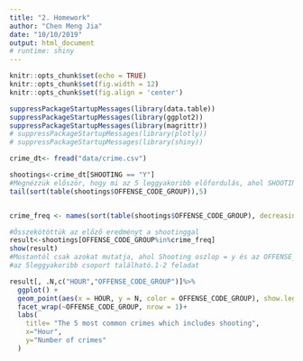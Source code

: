 ```yaml
---
title: "2. Homework"
author: "Chen Meng Jia"
date: "10/10/2019"
output: html_document
# runtime: shiny
---
```


```r
knitr::opts_chunk$set(echo = TRUE)
knitr::opts_chunk$set(fig.width = 12)
knitr::opts_chunk$set(fig.align = 'center')

```


```r
suppressPackageStartupMessages(library(data.table))
suppressPackageStartupMessages(library(ggplot2))
suppressPackageStartupMessages(library(magrittr))
# suppressPackageStartupMessages(library(plotly))
# suppressPackageStartupMessages(library(shiny))
```

```r

crime_dt<- fread("data/crime.csv")
```
```r

shootings<-crime_dt[SHOOTING == "Y"]
#Megnézzük először, hogy mi az 5 leggyakoribb előfordulás, ahol SHOOTING=Y-nal:
tail(sort(table(shootings$OFFENSE_CODE_GROUP)),5)


crime_freq <- names(sort(table(shootings$OFFENSE_CODE_GROUP), decreasing=TRUE)[1:5])

#Összekötöttük az előző eredményt a shootinggal
result<-shootings[OFFENSE_CODE_GROUP%in%crime_freq]
show(result)
#Mostantól csak azokat mutatja, ahol Shooting oszlop = y és az OFFENSE_CODE_GROUP oszlopban 
#az 5leggyakoribb csoport található.1-2 feladat
``` 
```r
result[, .N,c("HOUR","OFFENSE_CODE_GROUP")]%>%
  ggplot() +
  geom_point(aes(x = HOUR, y = N, color = OFFENSE_CODE_GROUP), show.legend = FALSE) +
  facet_wrap(~OFFENSE_CODE_GROUP, nrow = 1)+
  labs(
    title= "The 5 most common crimes which includes shooting",
    x="Hour",
    y="Number of crimes"
  )
```